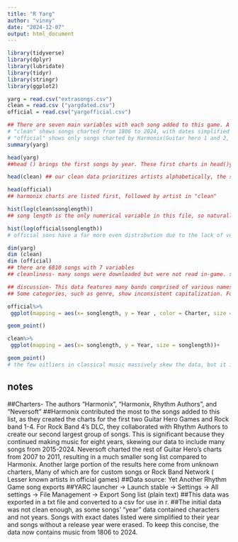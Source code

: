 ```yaml
---
title: "R Yarg"
author: "vinny"
date: "2024-12-07"
output: html_document
---
```



```r
library(tidyverse)
library(dplyr)
library(lubridate)
library(tidyr)
library(stringr)
library(ggplot2)
```
```r
yarg = read.csv("extrasongs.csv")
clean = read.csv ("yargdated.csv")
official = read.csv("yargofficial.csv")
```
```r
## There are seven main variables with each song added to this game. A song's name, artist, album, genre, year released, the people who charted it for the game, and its length in milliseconds. Only the songlength variable is numerical, the rest are categorical. There are some duplicates with varying information displayed due to me downloading different versions of songs, sometimes many at a time. 
# "clean" shows songs charted from 1806 to 2024, with dates simplified to their years
# "official" shows only songs charted by Harmonix(Guitar hero 1 and 2, Rock band 1-4), Harmonix and Rhythm Authors (Rock band 4 DLC), and Neversoft (Other guitar hero games). These charters outnumber the other ones in song count and typically show higher quality and more instruments supported.
summary(yarg)
```

```r
head(yarg)
##head () brings the first songs by year. These first charts in head()yarg were removed for our clean data.
```
```r
head(clean) ## our clean data prioritizes artists alphabetically, the same way the csv was saved. 
```
```r
head(official)
## harmonix charts are listed first, followed by artist in "clean"
```

```r
hist(log(clean$songlength))
## song length is the only numerical variable in this file, so naturally it could be well-represented in a histogram. Using log means outliers will be on the sides of this chart as opposed to skewing right. 
```


```r
hist(log(official$songlength))
# official sons have a far more even distribution due to the lack of very long outliers
```

```r
dim(yarg)
dim (clean)
dim (official)
## there are 6810 songs with 7 variables
## cleanliness- many songs were downloaded but were not read in-game. some of this data may be N/A but none of them made it to the csv file. Not every song had its charter listed when adding it in-game, and YARG accounts for this listing them as "unknown charter". Clean and Official fix this, and thusly show fewer results
```
```r
## discussion- This data features many bands comprised of various names, some of which have unique letters. Motorhead is written as MotÃ¶rhead, probably due to how the game reads and processes special cahracters.Alphabetically,some numbers came first, then ",(,*,., and [ come before 0, followed by numbers and letters after. I do not know the logic used for these, but is seems there could be hidden variables not shown in the csv file, as listing songs alphabetically places "+44" before ""weird al yankovic"", and does not show the + in the csv file. (+44 is displayed correctly in game, and alpabetcally alfter "weird al yankovic" in game).
## Some categories, such as genre, show inconsistent capitalization. For genre, Neversoft consistently capitalizes genre name, but harmonix is inconsistent. When working with rhythm athors, it isn't capitalized.Same goes for hyphenating pop-rock, This may be the source i downloaded them from, converting songs from newer games in a different format. sometimes the year is listed as unknown, and some have errors or more precise dates. notably, the beatles' "Rubber soul" and "Lonely Hearts club band" albumns have thier exact date listed. It is always harmonix which lists exact dates.
```
```r
official%>%
 ggplot(mapping = aes(x= songlength, y = Year , color = Charter, size = songlength))+

geom_point()

```
```r
clean%>%
 ggplot(mapping = aes(x= songlength, y = Year, size = songlength))+

geom_point()
# the few oitliers in classical music massively skew the data, but it its clear the closer i am to 2000, the more music there is. movie length charts came from the early 2010s.
```
## notes 
##Charters- The authors “Harmonix”, “Harmonix, Rhythm Authors”, and “Neversoft”
##Harmonix contributed the most to the songs added to this list, as they created the charts for the first two Guitar Hero Games and Rock band 1-4. For Rock Band 4’s DLC, they collaborated with Rhythm Authors to create our second largest group of songs. This is significant because they continued making music for eight years, skewing our data to include many songs from 2015-2024. Neversoft charted the rest of Guitar Hero’s charts from 2007 to 2011, resulting in a much smaller song list compared to Harmonix.  Another large portion of the results here come from unknown charters, Many of which are for custom songs or Rock Band Network ( Lesser known artists in official games)
##Data source: Yet Another Rhythm Game song exports
##YARC launcher -> Launch stable -> Settings ->  All settings -> File Management -> Export Song list (plain text) 
##This data was exported in a txt file and converted to a csv for use in r. 
##The initial data was not clean enough, as some songs’ “year” data contained characters and not years. Songs with exact dates listed were simplified to their year and songs without a release year were erased. To keep this concise, the data now contains music from 1806 to 2024. 


